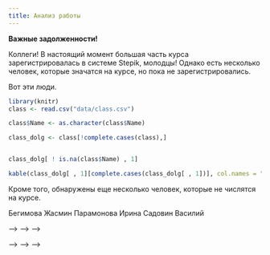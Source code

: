 ```yaml
---
title: Анализ работы
---
```


**Важные задолженности!**

Коллеги! В настоящий момент большая часть курса зарегистрировалась в системе Stepik, молодцы! Однако есть несколько человек, которые значатся на курсе, но пока не зарегистрировались. 

Вот эти люди.

```r
library(knitr)
class <- read.csv("data/class.csv")

class$Name <- as.character(class$Name)

class_dolg <- class[!complete.cases(class),]


class_dolg[ ! is.na(class$Name) , 1]

kable(class_dolg[ , 1][complete.cases(class_dolg[ , 1])], col.names = "Ф.И.")
```

Кроме того, обнаружены еще несколько человек, которые не числятся на курсе. 

Бегимова	Жасмин
Парамонова	Ирина
Садовин	Василий




<!-- # Контрольная работа № 1 -->

<!-- ## Распределение результатов -->

<!-- Вот такие предварительные результаты по контрольной. -->


<!-- ```{r, echo=FALSE} -->
<!-- class <- read.csv("data/class.csv") -->
<!-- reasult <- read.csv("data/Control_work_1.csv", encoding = "Utf-8") -->
<!-- res <- merge(class, reasult) -->
<!-- res$sum <- apply(res[,-c(1:8)], MARGIN = 1, FUN = sum) -->
<!-- res$Prop <- res$sum / ncol(res[,-c(1:8)]) * 100    -->

<!-- library(ggplot2)  -->

<!-- # library(doBy) -->
<!-- #  -->
<!-- # res_out <- summaryBy(sum ~ Group, data = res) -->

<!-- ggplot(res, aes(x = Prop)) + geom_histogram(fill = "blue", color = "black", binwidth = 10) + labs(x = "Процент правильных ответов") + geom_vline(xintercept = 49) + geom_text(aes(x = 60, y = 40, label = "Зачет")) -->

<!-- ``` -->

<!-- А вот так выглядит распределение по группам. Горизотальные линии отделяют тройку (50-60%), четверку (60-80%) и пятерку (более 80%). -->


<!-- ```{r, echo=FALSE} -->
<!-- ggplot(res, aes(x = factor(Group), y = Prop)) + geom_boxplot() + labs(x = "Группа", y = "Количество правильных ответов") + geom_hline(yintercept = c(49, 60, 80)) -->

<!-- ``` -->


<!-- ## Распределение оценок -->

<!-- ```{r, echo=FALSE} -->
<!-- res$credit[res$Prop >= 80] <- 5 -->

<!-- res$credit[res$Prop < 80 & res$Prop >= 60 ] <- 4 -->

<!-- res$credit[res$Prop < 60 & res$Prop >= 50 ] <- 3 -->

<!-- res$credit[res$Prop < 50 ] <- 2 -->

<!-- credits <- as.data.frame(table(res$credit)) -->
<!-- names(credits) <- c("Оценка", "Количество студентов") -->
<!-- library(knitr) -->
<!-- kable (credits, align = "cc") -->

<!-- ``` -->

<!-- Господа, тем, кто получил ниже тройки, надо собраться и на следующей контрольной подтянуться! Ну и не забывайте про повышающие коэффициенты за работу на семинарах... -->


<!-- ## Время выполнения работы -->

<!-- А вот так выглядит степень скооперированности работы студентов.  -->

<!-- ```{r, echo=FALSE} -->
<!-- time <- read.csv("data/Control_work_1_time.csv") -->
<!-- time_res <- merge(class, time) -->

<!-- time_res$start_date <- format(time_res$start_date,format = "%Y-%m-%d %H:%M:%S" ) -->

<!-- time_res$start_date <- strptime(time_res$start_date, format ="%Y-%m-%d %H:%M:%S"  ) -->

<!-- time_res$start_H <- as.numeric(format(time_res$start_date, "%H")) + as.numeric(format(time_res$start_date, "%M"))/60  -->


<!-- ggplot(time_res, aes(x = as.factor(Group), y = start_H)) + geom_boxplot() + labs(x = "Группа", y = "Час, когда начали работу") -->


<!-- ``` -->



<!-- Группа № 4, видимо, самая дружная :), у них минимальный разброс значений. Звонок другу... Хорошая, но не факт, что лучшая, технология. -->


<!-- <!-- ```{r} --> -->
<!-- <!-- cheat <- read.csv("data/Control_work_1_cheating.csv") --> -->
<!-- <!-- cheat_res <- merge(class, cheat) --> -->

<!-- <!-- cheat_res <- cheat_res[cheat_res$lesson_id %in% c(179985, 180749),] --> -->
<!-- <!-- ggplot(cheat_res, aes(x = as.factor(Group), y = cheat )) + geom_boxplot() --> -->
<!-- <!-- ``` --> -->

<!-- ## Трудность вопросов -->

<!-- А вот так выглядит распределение по количеству верных ответов на вопросы  -->

<!-- ```{r, echo=FALSE} -->
<!-- res_Q <- apply(res[,-c(1:8)], MARGIN = 2, FUN = sum)[1:22] -->

<!-- res_Q <- res_Q[order(res_Q)] -->
<!-- answers <- data.frame(Question = names(res_Q), Prop_TRUE = res_Q/nrow(res) *100) -->

<!-- answers <- answers[order(answers$Prop_TRUE),] -->

<!-- answers$Goodness <- ifelse(answers$Prop_TRUE < median(answers$Prop_TRUE), "Плохой вопрос", "Хороший вопрос") -->

<!-- ggplot(answers, aes(y=Prop_TRUE, x = Question)) + geom_col(aes(fill= Goodness)) + coord_flip() + scale_fill_manual(values = c("red", "green")) + labs(fill = "", x = "Вопрос", y = "% Правильных ответов") -->


<!-- ``` -->



<!-- # Домашняя работа № 1 -->

<!-- ## Распределение результатов по группам -->

<!-- ```{r, echo=FALSE} -->
<!-- class <- read.csv("data/class.csv") -->
<!-- reasult_hw <- read.csv("data/Home_work_1.csv", encoding = "Utf-8") -->
<!-- res <- merge(class, reasult_hw) -->
<!-- res$sum <- apply(res[,-c(1:7)], MARGIN = 1, FUN = sum) -->
<!-- res$Prop <- res$sum / ncol(res[,-c(1:8)]) * 100    -->

<!-- ggplot(res, aes(x = factor(Group), y = Prop)) + geom_boxplot() + labs(x = "Группа", y = "Доля правильных ответов") + geom_hline(yintercept = c(49, 60, 80)) -->


<!-- ``` -->


<!-- Замечательные результаты! Большинство получили пятерки. Это радует...  -->

<!-- Не раслабляйтесь, второе домашнее задание уже открыто. -->





<!-- # Домашняя работа № 2 -->

<!-- ## Распределение результатов по группам -->

<!-- ```{r, echo=FALSE} -->
<!-- class <- read.csv("data/class.csv") -->
<!-- reasult_hw <- read.csv("data/Home_work_2.csv", encoding = "Utf-8") -->
<!-- res <- merge(class, reasult_hw) -->
<!-- res$sum <- apply(res[,-c(1:7)], MARGIN = 1, FUN = sum) -->
<!-- res$Prop <- res$sum / ncol(res[,-c(1:8)]) * 100    -->

<!-- ggplot(res, aes(x = factor(Group), y = Prop)) + geom_boxplot() + labs(x = "Группа", y = "Доля правильных ответов") + geom_hline(yintercept = c(49, 60, 80)) -->


<!-- ``` -->


<!-- Отлично! Почти все получили пятерки...  -->

<!-- Уже боюсь вас на экзамене :) -->

<!-- Не раслабляйтесь, третье домашнее задание уже открыто. -->



<!-- # Контрольная работа № 2 -->

<!-- ## Распределение результатов -->


<!-- ```{r, echo=FALSE} -->
<!-- class <- read.csv("data/class.csv") -->
<!-- reasult <- read.csv("data/Control_work_2.csv", encoding = "Utf-8") -->
<!-- res <- merge(class, reasult) -->
<!-- res$sum <- apply(res[,-c(1:8)], MARGIN = 1, FUN = sum) -->
<!-- res$Prop <- res$sum / ncol(res[,-c(1:8)]) * 100    -->

<!-- library(ggplot2)  -->

<!-- # library(doBy) -->
<!-- #  -->
<!-- # res_out <- summaryBy(sum ~ Group, data = res) -->

<!-- ggplot(res, aes(x = Prop)) + geom_histogram(fill = "blue", color = "black", binwidth = 10) + labs(x = "Процент правильных ответов") + geom_vline(xintercept = 49) + geom_text(aes(x = 60, y = 40, label = "Зачет")) -->

<!-- ``` -->

<!-- По-моему, стало заметно лучше, чем в предыдущий раз. Странно... работа, по-моему, сложнее. Впрочем, см. ниже оценку времени выхода в эфир. -->




<!-- А вот так выглядит распределение по группам. Горизотальные линии отделяют тройку (50-60%), четверку (60-80%) и пятерку (более 80%). Соотношние между группами не изменилось, но зато резко упала дисперсия, что тоже хорошо. -->


<!-- ```{r, echo=FALSE} -->
<!-- ggplot(res, aes(x = factor(Group), y = Prop)) + geom_boxplot() + labs(x = "Группа", y = "Количество правильных ответов") + geom_hline(yintercept = c(49, 60, 80)) -->

<!-- ``` -->


<!-- ## Распределение оценок на контрольной №2 -->

<!-- ```{r, echo=FALSE} -->
<!-- res$credit[res$Prop >= 80] <- 5 -->

<!-- res$credit[res$Prop < 80 & res$Prop >= 60 ] <- 4 -->

<!-- res$credit[res$Prop < 60 & res$Prop >= 50 ] <- 3 -->

<!-- res$credit[res$Prop < 50 ] <- 2 -->

<!-- credits <- as.data.frame(table(res$credit)) -->
<!-- names(credits) <- c("Оценка", "Количество студентов") -->
<!-- library(knitr) -->
<!-- kable (credits, align = "cc") -->

<!-- ``` -->



<!-- ## Время выполнения работы -->


<!-- ```{r, echo=FALSE} -->
<!-- time <- read.csv("data/Control_work_2_time.csv") -->
<!-- time_res <- merge(class, time) -->

<!-- time_res$start_date <- format(time_res$start_date,format = "%Y-%m-%d %H:%M:%S" ) -->

<!-- time_res$start_date <- strptime(time_res$start_date, format ="%Y-%m-%d %H:%M:%S"  ) -->

<!-- time_res$start_H <- as.numeric(format(time_res$start_date, "%H")) + as.numeric(format(time_res$start_date, "%M"))/60  -->


<!-- ggplot(time_res, aes(x = as.factor(Group), y = start_H)) + geom_boxplot() + labs(x = "Группа", y = "Час, когда начали работу") -->


<!-- ``` -->


<!-- Ух, как все скоординировались-то! :)  -->

<!-- Коллективный разум - это круто!  -->

<!-- Но не забывайте, что **на экзамене придется отдуваться в идивидуальном порядке**... -->


<!-- ## Трудность вопросов -->

<!-- А вот так выглядит распределение по количеству верных ответов на вопросы  -->

<!-- ```{r, echo=FALSE} -->
<!-- res_Q <- apply(res[,-c(1:8)], MARGIN = 2, FUN = sum)[1:25] -->

<!-- res_Q <- res_Q[order(res_Q)] -->
<!-- answers <- data.frame(Question = names(res_Q), Prop_TRUE = res_Q/nrow(res) *100) -->

<!-- answers <- answers[order(answers$Prop_TRUE),] -->

<!-- answers$Goodness <- ifelse(answers$Prop_TRUE < median(answers$Prop_TRUE), "Плохой вопрос", "Хороший вопрос") -->

<!-- ggplot(answers, aes(y=Prop_TRUE, x = Question)) + geom_col(aes(fill= Goodness)) + coord_flip() + scale_fill_manual(values = c("red", "green")) + labs(fill = "", x = "Вопрос", y = "% Правильных ответов") -->


<!-- ``` -->



<!-- # Домашняя работа № 3 -->

<!-- ## Распределение результатов по группам -->

<!-- ```{r, echo=FALSE} -->
<!-- class <- read.csv("data/class.csv") -->
<!-- reasult_hw <- read.csv("data/Home_work_3.csv", encoding = "Utf-8") -->
<!-- res <- merge(class, reasult_hw) -->
<!-- res$sum <- apply(res[,-c(1:7)], MARGIN = 1, FUN = sum) -->
<!-- res$Prop <- res$sum / sum(reasult_hw[1, -c(1:3)]) * 100    -->

<!-- ggplot(res, aes(x = factor(Group), y = Prop)) + geom_boxplot() + labs(x = "Группа", y = "Доля правильных ответов") + geom_hline(yintercept = c(49, 60, 80)) -->


<!-- ``` -->


<!-- # Финальные результаты по Домашним работам и по Контрольным -->

<!-- ```{r, echo=FALSE} -->
<!-- class <- read.csv("data/class.csv") -->
<!-- reasult_hw1 <- read.csv("data/Home_work_1.csv", encoding = "Utf-8") -->
<!-- reasult_hw2 <- read.csv("data/Home_work_2.csv", encoding = "Utf-8") -->
<!-- reasult_hw3 <- read.csv("data/Home_work_3.csv", encoding = "Utf-8") -->


<!-- reasult_contr1 <- read.csv("data/Control_work_1.csv", encoding = "Utf-8") -->
<!-- reasult_contr2 <- read.csv("data/Control_work_2.csv", encoding = "Utf-8") -->



<!-- tmp <- merge(reasult_hw1, reasult_hw2[,-c(2:3)], by = c("user_id")) -->
<!-- all_hw <- merge(tmp,reasult_hw3[,-c(2:3)], by = c("user_id")) -->

<!-- Total_sum_hw <- sum(all_hw[all_hw$user_id == 28414308, ][1, -c(1:3)]) -->

<!-- all_hw$sum <- apply(all_hw[,-c(1:3)], MARGIN = 1, FUN = sum) -->


<!-- all_contr <- merge(reasult_contr1, reasult_contr2[,-c(2:3)], by = c("user_id")) -->


<!-- Total_sum_contr <- sum(as.numeric(all_contr[all_contr$user_id == 28414308, ][-c(1:3)])) -->

<!-- all_contr$sum <- apply(all_contr[,-c(1:3)], MARGIN = 1, FUN = sum) -->


<!-- res_hw <- merge(class, all_hw[,c("user_id", "last_name", "first_name", "sum")]) -->

<!-- res_contr <- merge(class, all_contr[,c("user_id", "last_name", "first_name", "sum")]) -->

<!-- res <- merge(res_hw, res_contr, by = c("user_id")) -->

<!-- result_total <- data.frame(Name = paste(res$Last_name.x, " ", res$First_name.x), Group = res$Group.x,  Sum_Contr = res$sum.y, Sum_HW = round(res$sum.x)) -->



<!-- result_total <- result_total[!is.na(result_total$Group), ]  -->


<!-- result_total <- result_total[order(result_total$Group), ] -->



<!-- sem_fin <- read.csv("data/Seminars_2018_final.csv", header = TRUE) -->

<!-- sem_fin_2 <- data.frame(Name = paste(sem_fin$Last_name," ",sem_fin$First_name), Seminar_score = sem_fin$Score*3) -->


<!-- result_total <- merge(result_total, sem_fin_2) -->

<!-- result_total$Sum_Contr <- round(result_total$Sum_Contr/49*100) -->
<!-- result_total$Sum_HW <- round(result_total$Sum_HW/77*100) -->



<!-- #  -->
<!-- # kable(result_total, col.names = c("Ф. И.", "Группа", "Контрольные (макс. 49)", "Самостоятельные (макс.77)"), align = "lccc", row.names = FALSE) -->


<!-- kable(result_total, col.names = c("Ф. И.", "Группа", "Контрольные %", "Самостоятельные %", "Надбавка за семинары"), align = "lcccc", row.names = FALSE) -->

<!-- ``` -->



<!-- # Файл с оценками за самостоятельные работы и контрольные работы -->

<!-- - [Оценки](data/all_credits.xlsx) -->






